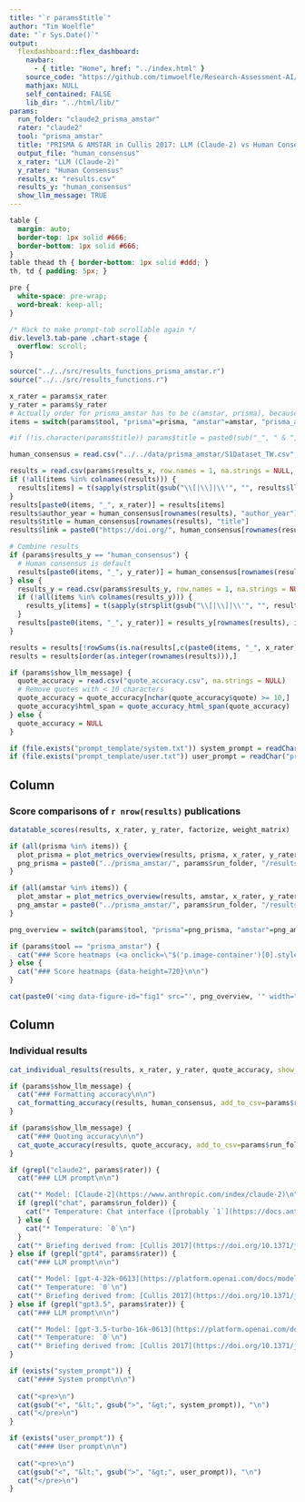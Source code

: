 ```yaml
---
title: "`r params$title`"
author: "Tim Woelfle"
date: "`r Sys.Date()`"
output: 
  flexdashboard::flex_dashboard:
    navbar:
      - { title: "Home", href: "../index.html" }
    source_code: "https://github.com/timwoelfle/Research-Assessment-AI/"
    mathjax: NULL
    self_contained: FALSE
    lib_dir: "../html/lib/"
params:
  run_folder: "claude2_prisma_amstar"
  rater: "claude2"
  tool: "prisma_amstar"
  title: "PRISMA & AMSTAR in Cullis 2017: LLM (Claude-2) vs Human Consensus (Accuracy)"
  output_file: "human_consensus"
  x_rater: "LLM (Claude-2)"
  y_rater: "Human Consensus"
  results_x: "results.csv"
  results_y: "human_consensus"
  show_llm_message: TRUE
---
```


```css
table {
  margin: auto;
  border-top: 1px solid #666;
  border-bottom: 1px solid #666;
}
table thead th { border-bottom: 1px solid #ddd; }
th, td { padding: 5px; }

pre {
  white-space: pre-wrap;
  word-break: keep-all;
}

/* Hack to make prompt-tab scrollable again */
div.level3.tab-pane .chart-stage {
  overflow: scroll;
}
```

```r
source("../../src/results_functions_prisma_amstar.r")
source("../../src/results_functions.r")

x_rater = params$x_rater
y_rater = params$y_rater
# Actually order for prisma_amstar has to be c(amstar, prisma), because that's the order in which the combined prompts were made
items = switch(params$tool, "prisma"=prisma, "amstar"=amstar, "prisma_amstar"=c(amstar, prisma))

#if (!is.character(params$title)) params$title = paste0(sub("_", " & ", toupper(params$tool)), " in Cullis 2017: ", x_rater, " vs ", y_rater, " (Accuracy)")

human_consensus = read.csv("../../data/prisma_amstar/S1Dataset_TW.csv", row.names = 1, na.strings = NULL, check.names = F)

results = read.csv(params$results_x, row.names = 1, na.strings = NULL, check.names = F)
if (!all(items %in% colnames(results))) {
  results[items] = t(sapply(strsplit(gsub("\\[|\\]|\\'", "", results$llm_scores), ", ", fixed=T), as.character)) # strtoi
}
results[paste0(items, "_", x_rater)] = results[items]
results$author_year = human_consensus[rownames(results), "author_year"]
results$title = human_consensus[rownames(results), "title"]
results$link = paste0("https://doi.org/", human_consensus[rownames(results), "DOI"])

# Combine results
if (params$results_y == "human_consensus") {
  # Human consensus is default
  results[paste0(items, "_", y_rater)] = human_consensus[rownames(results), items]
} else {
  results_y = read.csv(params$results_y, row.names = 1, na.strings = NULL, check.names = F)
  if (!all(items %in% colnames(results_y))) {
    results_y[items] = t(sapply(strsplit(gsub("\\[|\\]|\\'", "", results_y$llm_scores), ", ", fixed=T), as.character)) # strtoi
  }
  results[paste0(items, "_", y_rater)] = results_y[rownames(results), items]
}

results = results[!rowSums(is.na(results[,c(paste0(items, "_", x_rater), paste0(items, "_", y_rater))])),]
results = results[order(as.integer(rownames(results))),]

if (params$show_llm_message) {
  quote_accuracy = read.csv("quote_accuracy.csv", na.strings = NULL)
  # Remove quotes with < 10 characters
  quote_accuracy = quote_accuracy[nchar(quote_accuracy$quote) >= 10,]
  quote_accuracy$html_span = quote_accuracy_html_span(quote_accuracy)
} else {
  quote_accuracy = NULL
}

if (file.exists("prompt_template/system.txt")) system_prompt = readChar("prompt_template/system.txt", file.info("prompt_template/system.txt")$size)
if (file.exists("prompt_template/user.txt")) user_prompt = readChar("prompt_template/user.txt", file.info("prompt_template/user.txt")$size)
```

Column {data-width=55}
-------------------------------------

### Score comparisons of `r nrow(results)` publications

```r
datatable_scores(results, x_rater, y_rater, factorize, weight_matrix)
```

```r
if (all(prisma %in% items)) {
  plot_prisma = plot_metrics_overview(results, prisma, x_rater, y_rater, factorize, weight_matrix, filename_prefix=params$output_file)
  png_prisma = paste0("../prisma_amstar/", params$run_folder, "/results/", params$output_file, "_", length(prisma), "_items.png")
}

if (all(amstar %in% items)) {
  plot_amstar = plot_metrics_overview(results, amstar, x_rater, y_rater, factorize, weight_matrix, filename_prefix=params$output_file)
  png_amstar = paste0("../prisma_amstar/", params$run_folder, "/results/", params$output_file, "_", length(amstar), "_items.png")
}

png_overview = switch(params$tool, "prisma"=png_prisma, "amstar"=png_amstar, "prisma_amstar"=png_prisma)
```

```r
if (params$tool == "prisma_amstar") {
  cat("### Score heatmaps (<a onclick=\"$('p.image-container')[0].style = 'background: url(&quot;", png_prisma, "&quot;) center center / contain no-repeat;'; $('p.image-container img')[0].src = &quot;", png_prisma, "&quot;;\" style=\"cursor: pointer\">PRISMA</a> / <a onclick=\"$('p.image-container')[0].style = 'background: url(&quot;", png_amstar, "&quot;) center center / contain no-repeat;'; $('p.image-container img')[0].src = &quot;", png_amstar, "&quot;;\" style=\"cursor: pointer\">AMSTAR</a>) {data-height=720}\n\n", sep="")
} else {
  cat("### Score heatmaps {data-height=720}\n\n")
}

cat(paste0('<img data-figure-id="fig1" src="', png_overview, '" width="1536" onclick="window.open(this.src)" style="cursor: pointer">'))
```

Column {data-width=45 .tabset}
-------------------------------------

### Individual results

```r
cat_individual_results(results, x_rater, y_rater, quote_accuracy, show_llm_message = params$show_llm_message)
```

```r
if (params$show_llm_message) {
  cat("### Formatting accuracy\n\n")
  cat_formatting_accuracy(results, human_consensus, add_to_csv=params$run_folder)
}
```

```r
if (params$show_llm_message) {
  cat("### Quoting accuracy\n\n")
  cat_quote_accuracy(results, quote_accuracy, add_to_csv=params$run_folder)
}
```

```r
if (grepl("claude2", params$rater)) {
  cat("### LLM prompt\n\n")

  cat("* Model: [Claude-2](https://www.anthropic.com/index/claude-2)\n")
  if (grepl("chat", params$run_folder)) {
    cat("* Temperature: Chat interface ([probably `1`](https://docs.anthropic.com/claude/reference/complete_post))\n")
  } else {
    cat("* Temperature: `0`\n")
  }
  cat("* Briefing derived from: [Cullis 2017](https://doi.org/10.1371/journal.pone.0175213) Supporting information: [S1 Dataset](https://doi.org/10.1371/journal.pone.0175213.s004)\n\n")
} else if (grepl("gpt4", params$rater)) {
  cat("### LLM prompt\n\n")

  cat("* Model: [gpt-4-32k-0613](https://platform.openai.com/docs/models/gpt-4)\n")
  cat("* Temperature: `0`\n")
  cat("* Briefing derived from: [Cullis 2017](https://doi.org/10.1371/journal.pone.0175213) Supporting information: [S1 Dataset](https://doi.org/10.1371/journal.pone.0175213.s004)\n\n")
} else if (grepl("gpt3.5", params$rater)) {
  cat("### LLM prompt\n\n")

  cat("* Model: [gpt-3.5-turbo-16k-0613](https://platform.openai.com/docs/models/gpt-3-5)\n")
  cat("* Temperature: `0`\n")
  cat("* Briefing derived from: [Cullis 2017](https://doi.org/10.1371/journal.pone.0175213) Supporting information: [S1 Dataset](https://doi.org/10.1371/journal.pone.0175213.s004)\n\n")
}

if (exists("system_prompt")) {
  cat("#### System prompt\n\n")
  
  cat("<pre>\n")
  cat(gsub("<", "&lt;", gsub(">", "&gt;", system_prompt)), "\n")
  cat("</pre>\n")
}

if (exists("user_prompt")) {
  cat("#### User prompt\n\n")
  
  cat("<pre>\n")
  cat(gsub("<", "&lt;", gsub(">", "&gt;", user_prompt)), "\n")
  cat("</pre>\n")
}
```
